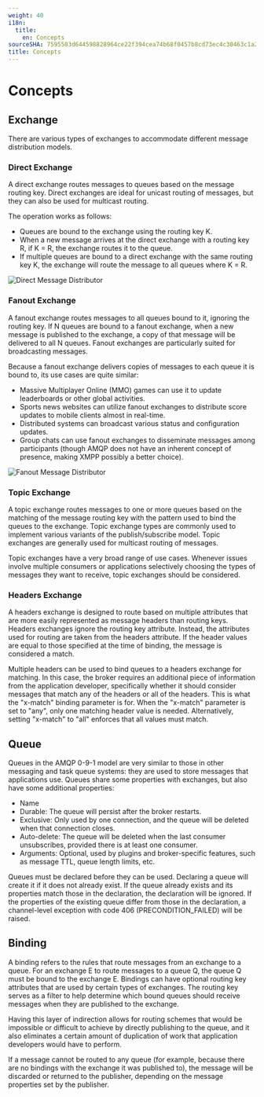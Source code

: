 ```yaml
---
weight: 40
i18n:
  title:
    en: Concepts
sourceSHA: 7595503d644598828964ce22f394cea74b68f0457b8cd73ec4c30463c1a2efaa
title: Concepts
---
```


# Concepts

## Exchange

There are various types of exchanges to accommodate different message distribution models.

### Direct Exchange

A direct exchange routes messages to queues based on the message routing key. Direct exchanges are ideal for unicast routing of messages, but they can also be used for multicast routing.

The operation works as follows:

- Queues are bound to the exchange using the routing key K.
- When a new message arrives at the direct exchange with a routing key R, if K = R, the exchange routes it to the queue.
- If multiple queues are bound to a direct exchange with the same routing key K, the exchange will route the message to all queues where K = R.

![Direct Message Distributor](./assets/rabbitmq-exchange-direct.png)

### Fanout Exchange

A fanout exchange routes messages to all queues bound to it, ignoring the routing key. If N queues are bound to a fanout exchange, when a new message is published to the exchange, a copy of that message will be delivered to all N queues. Fanout exchanges are particularly suited for broadcasting messages.

Because a fanout exchange delivers copies of messages to each queue it is bound to, its use cases are quite similar:

- Massive Multiplayer Online (MMO) games can use it to update leaderboards or other global activities.
- Sports news websites can utilize fanout exchanges to distribute score updates to mobile clients almost in real-time.
- Distributed systems can broadcast various status and configuration updates.
- Group chats can use fanout exchanges to disseminate messages among participants (though AMQP does not have an inherent concept of presence, making XMPP possibly a better choice).

![Fanout Message Distributor](./assets/rabbitmq-exchange-fanout.png)

### Topic Exchange

A topic exchange routes messages to one or more queues based on the matching of the message routing key with the pattern used to bind the queues to the exchange. Topic exchange types are commonly used to implement various variants of the publish/subscribe model. Topic exchanges are generally used for multicast routing of messages.

Topic exchanges have a very broad range of use cases. Whenever issues involve multiple consumers or applications selectively choosing the types of messages they want to receive, topic exchanges should be considered.

### Headers Exchange

A headers exchange is designed to route based on multiple attributes that are more easily represented as message headers than routing keys. Headers exchanges ignore the routing key attribute. Instead, the attributes used for routing are taken from the headers attribute. If the header values are equal to those specified at the time of binding, the message is considered a match.

Multiple headers can be used to bind queues to a headers exchange for matching. In this case, the broker requires an additional piece of information from the application developer, specifically whether it should consider messages that match any of the headers or all of the headers. This is what the "x-match" binding parameter is for. When the "x-match" parameter is set to "any", only one matching header value is needed. Alternatively, setting "x-match" to "all" enforces that all values must match.

## Queue

Queues in the AMQP 0-9-1 model are very similar to those in other messaging and task queue systems: they are used to store messages that applications use. Queues share some properties with exchanges, but also have some additional properties:

- Name
- Durable: The queue will persist after the broker restarts.
- Exclusive: Only used by one connection, and the queue will be deleted when that connection closes.
- Auto-delete: The queue will be deleted when the last consumer unsubscribes, provided there is at least one consumer.
- Arguments: Optional, used by plugins and broker-specific features, such as message TTL, queue length limits, etc.

Queues must be declared before they can be used. Declaring a queue will create it if it does not already exist. If the queue already exists and its properties match those in the declaration, the declaration will be ignored. If the properties of the existing queue differ from those in the declaration, a channel-level exception with code 406 (PRECONDITION_FAILED) will be raised.

## Binding

A binding refers to the rules that route messages from an exchange to a queue. For an exchange E to route messages to a queue Q, the queue Q must be bound to the exchange E. Bindings can have optional routing key attributes that are used by certain types of exchanges. The routing key serves as a filter to help determine which bound queues should receive messages when they are published to the exchange.

Having this layer of indirection allows for routing schemes that would be impossible or difficult to achieve by directly publishing to the queue, and it also eliminates a certain amount of duplication of work that application developers would have to perform.

If a message cannot be routed to any queue (for example, because there are no bindings with the exchange it was published to), the message will be discarded or returned to the publisher, depending on the message properties set by the publisher.
